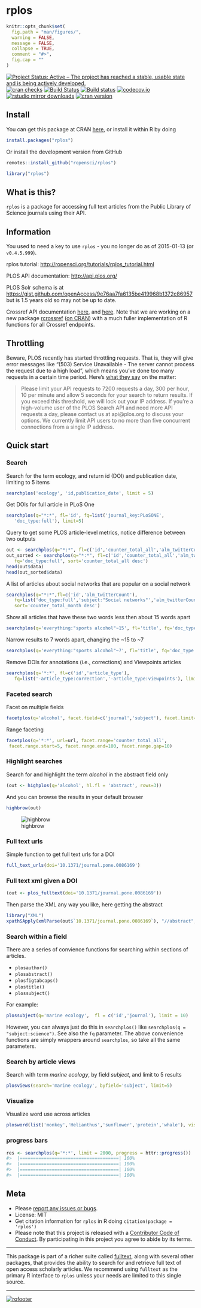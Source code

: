 rplos
=====

```r
knitr::opts_chunk$set(
  fig.path = "man/figures/",
  warning = FALSE,
  message = FALSE,
  collapse = TRUE,
  comment = "#>",
  fig.cap = ""
)
```

[![Project Status: Active – The project has reached a stable, usable state and is being actively developed.](http://www.repostatus.org/badges/latest/active.svg)](http://www.repostatus.org/#active)
[![cran checks](https://cranchecks.info/badges/worst/rplos)](https://cranchecks.info/pkgs/rplos)
[![Build Status](https://travis-ci.org/ropensci/rplos.svg?branch=master)](https://travis-ci.org/ropensci/rplos)
[![Build status](https://ci.appveyor.com/api/projects/status/m5lek0xawvgi5bwc?svg=true)](https://ci.appveyor.com/project/sckott/rplos)
[![codecov.io](https://codecov.io/github/ropensci/rplos/coverage.svg?branch=master)](https://codecov.io/github/ropensci/rplos?branch=master)
[![rstudio mirror downloads](https://cranlogs.r-pkg.org/badges/rplos)](https://github.com/metacran/cranlogs.app)
[![cran version](https://www.r-pkg.org/badges/version/rplos)](https://cran.r-project.org/package=rplos)

## Install

You can get this package at CRAN [here](https://cran.r-project.org/package=rplos), or install it within R by doing

```r
install.packages("rplos")
```

Or install the development version from GitHub

```r
remotes::install_github("ropensci/rplos")
```

```r
library("rplos")
```

## What is this?

`rplos` is a package for accessing full text articles from the Public Library of Science journals using their API.

## Information

You used to need a key to use `rplos` - you no longer do as of 2015-01-13 (or `v0.4.5.999`).

rplos tutorial: <http://ropensci.org/tutorials/rplos_tutorial.html>

PLOS API documentation: <http://api.plos.org/>

PLOS Solr schema is at <https://gist.github.com/openAccess/9e76aa7fa6135be419968b1372c86957> but is 1.5 years old so may not be up to date.

Crossref API documentation [here](https://github.com/CrossRef/rest-api-doc/blob/master/rest_api.md), and [here](http://help.crossref.org/#home). Note that we are working on a new package [rcrossref](https://github.com/ropensci/rcrossref) ([on CRAN](https://cran.r-project.org/package=rcrossref)) with a much fuller implementation of R functions for all Crossref endpoints.

## Throttling

Beware, PLOS recently has started throttling requests. That is,
they will give error messages like "(503) Service Unavailable -
The server cannot process the request due to a high load", which
means you've done too many requests in a certain time period. Here's
[what they say](http://api.plos.org/solr/faq/#solr_api_recommended_usage) on the matter:

> Please limit your API requests to 7200 requests a day, 300 per hour, 10 per minute and allow 5 seconds for your search to return results. If you exceed this threshold, we will lock out your IP address. If you're a high-volume user of the PLOS Search API and need more API requests a day, please contact us at api@plos.org to discuss your options. We currently limit API users to no more than five concurrent connections from a single IP address.

## Quick start

### Search

Search for the term ecology, and return id (DOI) and publication date, limiting to 5 items

```r
searchplos('ecology', 'id,publication_date', limit = 5)
```

Get DOIs for full article in PLoS One

```r
searchplos(q="*:*", fl='id', fq=list('journal_key:PLoSONE',
   'doc_type:full'), limit=5)
```

Query to get some PLOS article-level metrics, notice difference between two outputs

```r
out <- searchplos(q="*:*", fl=c('id','counter_total_all','alm_twitterCount'), fq='doc_type:full')
out_sorted <- searchplos(q="*:*", fl=c('id','counter_total_all','alm_twitterCount'),
   fq='doc_type:full', sort='counter_total_all desc')
head(out$data)
head(out_sorted$data)
```

A list of articles about social networks that are popular on a social network

```r
searchplos(q="*:*",fl=c('id','alm_twitterCount'),
   fq=list('doc_type:full','subject:"Social networks"','alm_twitterCount:[100 TO 10000]'),
   sort='counter_total_month desc')
```

Show all articles that have these two words less then about 15 words apart

```r
searchplos(q='everything:"sports alcohol"~15', fl='title', fq='doc_type:full', limit=3)
```

Narrow results to 7 words apart, changing the ~15 to ~7

```r
searchplos(q='everything:"sports alcohol"~7', fl='title', fq='doc_type:full', limit=3)
```

Remove DOIs for annotations (i.e., corrections) and Viewpoints articles

```r
searchplos(q='*:*', fl=c('id','article_type'),
   fq=list('-article_type:correction','-article_type:viewpoints'), limit=5)
```

### Faceted search

Facet on multiple fields

```r
facetplos(q='alcohol', facet.field=c('journal','subject'), facet.limit=5)
```

Range faceting

```r
facetplos(q='*:*', url=url, facet.range='counter_total_all',
 facet.range.start=5, facet.range.end=100, facet.range.gap=10)
```

### Highlight searches

Search for and highlight the term _alcohol_ in the abstract field only

```r
(out <- highplos(q='alcohol', hl.fl = 'abstract', rows=3))
```

And you can browse the results in your default browser

```r
highbrow(out)
```

![highbrow](man/figures/highbrow.png)

### Full text urls

Simple function to get full text urls for a DOI

```r
full_text_urls(doi='10.1371/journal.pone.0086169')
```

### Full text xml given a DOI

```r
(out <- plos_fulltext(doi='10.1371/journal.pone.0086169'))
```

Then parse the XML any way you like, here getting the abstract

```r
library("XML")
xpathSApply(xmlParse(out$`10.1371/journal.pone.0086169`), "//abstract", xmlValue)
```

### Search within a field

There are a series of convience functions for searching within sections of articles.

* `plosauthor()`
* `plosabstract()`
* `plosfigtabcaps()`
* `plostitle()`
* `plossubject()`

For example:

```r
plossubject(q='marine ecology',  fl = c('id','journal'), limit = 10)
```

However, you can always just do this in `searchplos()` like `searchplos(q = "subject:science")`. See also the `fq` parameter. The above convenience functions are simply wrappers around `searchplos`, so take all the same parameters.

### Search by article views

Search with term _marine ecology_, by field _subject_, and limit to 5 results

```r
plosviews(search='marine ecology', byfield='subject', limit=5)
```

### Visualize

Visualize word use across articles

```r
plosword(list('monkey','Helianthus','sunflower','protein','whale'), vis = 'TRUE')
```

### progress bars

```r
res <- searchplos(q='*:*', limit = 2000, progress = httr::progress())
#>  |=====================================| 100%
#>  |=====================================| 100%
#>  |=====================================| 100%
#>  |=====================================| 100%
```

## Meta

* Please [report any issues or bugs](https://github.com/ropensci/rplos/issues).
* License: MIT
* Get citation information for `rplos` in R doing `citation(package = 'rplos')`
* Please note that this project is released with a [Contributor Code of Conduct][coc].
By participating in this project you agree to abide by its terms.

---

This package is part of a richer suite called [fulltext](https://github.com/ropensci/fulltext), along with several other packages, that provides the ability to search for and retrieve full text of open access scholarly articles. We recommend using `fulltext` as the primary R interface to `rplos` unless your needs are limited to this single source.

---

[![rofooter](https://ropensci.org/public_images/github_footer.png)](https://ropensci.org)

[coc]: https://github.com/ropensci/rplos/blob/master/CODE_OF_CONDUCT.md
